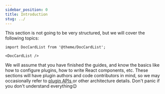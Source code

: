 ```yaml
---
sidebar_position: 0
title: Introduction
stug: ../
---
```


This section is not going to be very structured, but we will cover the following topics:

```mdx-code-block
import DocCardList from '@theme/DocCardList';

<DocCardList />
```

We will assume that you have finished the guides, and know the basics like how to configure plugins, how to write React components, etc. These sections will have plugin authors and code contributors in mind, so we may occasionally refer to [plugin APIs
](../api/plugin-methods/README.mdx) or other architecture details. Don't panic if you don't understand everything😉
